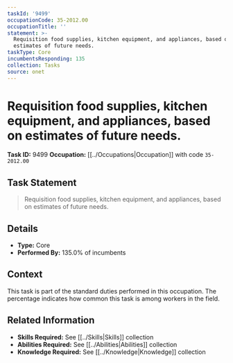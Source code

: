 ```yaml
---
taskId: '9499'
occupationCode: 35-2012.00
occupationTitle: ''
statement: >-
  Requisition food supplies, kitchen equipment, and appliances, based on
  estimates of future needs.
taskType: Core
incumbentsResponding: 135
collection: Tasks
source: onet
---
```

# Requisition food supplies, kitchen equipment, and appliances, based on estimates of future needs.

**Task ID:** 9499
**Occupation:** [[../Occupations|Occupation]] with code `35-2012.00`

## Task Statement

> Requisition food supplies, kitchen equipment, and appliances, based on estimates of future needs.

## Details

- **Type:** Core
- **Performed By:** 135.0% of incumbents

## Context

This task is part of the standard duties performed in this occupation. The percentage indicates how common this task is among workers in the field.

## Related Information

- **Skills Required:** See [[../Skills|Skills]] collection
- **Abilities Required:** See [[../Abilities|Abilities]] collection
- **Knowledge Required:** See [[../Knowledge|Knowledge]] collection

